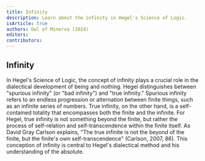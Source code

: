 ```yaml
---
title: Infinity
description: Learn about the infinity in Hegel's Science of Logic.
isArticle: true
authors: Owl of Minerva (2024)
editors:
contributors:
---
```


## Infinity

In Hegel's Science of Logic, the concept of infinity plays a crucial role in the
dialectical development of being and nothing. Hegel distinguishes between
"spurious infinity" (or "bad infinity") and "true infinity." Spurious infinity
refers to an endless progression or alternation between finite things, such as
an infinite series of numbers. True infinity, on the other hand, is a
self-contained totality that encompasses both the finite and the infinite. For
Hegel, true infinity is not something beyond the finite, but rather the process
of self-relation and self-transcendence within the finite itself. As David Gray
Carlson explains, "The true infinite is not the beyond of the finite, but the
finite's own self-transcendence" (Carlson, 2007, 86). This conception of
infinity is central to Hegel's dialectical method and his understanding of the
absolute.
